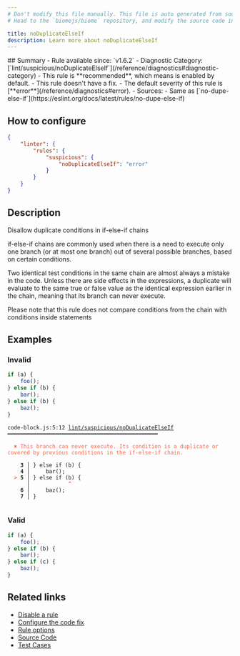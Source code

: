 ```yaml
---
# Don't modify this file manually. This file is auto generated from source, and you will lose your changes next time the website is built.
# Head to the `biomejs/biome` repository, and modify the source code in there.

title: noDuplicateElseIf
description: Learn more about noDuplicateElseIf
---
```


<Tabs>
<TabItem label="JavaScript (and super languages)" icon="seti:javascript">
## Summary
- Rule available since: `v1.6.2`
- Diagnostic Category: [`lint/suspicious/noDuplicateElseIf`](/reference/diagnostics#diagnostic-category)
- This rule is **recommended**, which means is enabled by default.
- This rule doesn't have a fix.
- The default severity of this rule is [**error**](/reference/diagnostics#error).
- Sources: 
  - Same as [`no-dupe-else-if`](https://eslint.org/docs/latest/rules/no-dupe-else-if)

## How to configure
```json title="biome.json"
{
	"linter": {
		"rules": {
			"suspicious": {
				"noDuplicateElseIf": "error"
			}
		}
	}
}

```
## Description
Disallow duplicate conditions in if-else-if chains

if-else-if chains are commonly used when there is a need to execute only one branch
(or at most one branch) out of several possible branches, based on certain conditions.

Two identical test conditions in the same chain are almost always a mistake in the code.
Unless there are side effects in the expressions,
a duplicate will evaluate to the same true or false value as the identical expression earlier in the chain,
meaning that its branch can never execute.

Please note that this rule does not compare conditions from the chain with conditions inside statements

## Examples

### Invalid

```js
if (a) {
    foo();
} else if (b) {
    bar();
} else if (b) {
    baz();
}
```

<pre class="language-text"><code class="language-text">code-block.js:5:12 <a href="https://biomejs.dev/linter/rules/no-duplicate-else-if">lint/suspicious/noDuplicateElseIf</a> ━━━━━━━━━━━━━━━━━━━━━━━━━━━━━━━━━━━━━━━━━━━━━━━<br /><br />  <strong><span style="color: Tomato;">✖</span></strong> <span style="color: Tomato;">This branch can never execute. Its condition is a duplicate or covered by previous conditions in the if-else-if chain.</span><br />  <br />    <strong>3 │ </strong>&#125; else if (b) &#123;<br />    <strong>4 │ </strong>    bar();<br />  <strong><span style="color: Tomato;">&gt;</span></strong> <strong>5 │ </strong>&#125; else if (b) &#123;<br />   <strong>   │ </strong>           <strong><span style="color: Tomato;">^</span></strong><br />    <strong>6 │ </strong>    baz();<br />    <strong>7 │ </strong>&#125;<br />  <br /></code></pre>

### Valid

```js
if (a) {
    foo();
} else if (b) {
    bar();
} else if (c) {
    baz();
}
```

## Related links

- [Disable a rule](/linter/#disable-a-rule)
- [Configure the code fix](/linter#configure-the-code-fix)
- [Rule options](/linter/#rule-options)
- [Source Code](https://github.com/biomejs/biome/blob/main/crates/biome_js_analyze/src/lint/suspicious/no_duplicate_else_if.rs)
- [Test Cases](https://github.com/biomejs/biome/blob/main/crates/biome_js_analyze/tests/specs/suspicious/noDuplicateElseIf)

</TabItem>
</Tabs>

